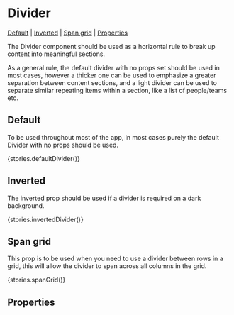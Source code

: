 
<Meta title="Components/Divider" component={Divider} />

# Divider

[Default](#default) | [Inverted](#inverted) | [Span grid](#span-grid) | [Properties](#properties)

The Divider component should be used as a horizontal rule to break up content into meaningful sections.

As a general rule, the default divider with no props set should be used in most cases, however a thicker one can be used to emphasize a greater separation between content sections, and a light divider can be used to separate similar repeating items within a section, like a list of people/teams etc.

## Default

To be used throughout most of the app, in most cases purely the default Divider with no props should be used.

<Preview>
  <Story name="Default Divider">{stories.defaultDivider()}
  </Story>
</Preview>

## Inverted

The inverted prop should be used if a divider is required on a dark background.

<Preview>
  <Story name="Inverted Divider">
    <Box bg="greyDarkest" p="5">
{stories.invertedDivider()}
    </Box>
  </Story>
</Preview>

## Span grid

This prop is to be used when you need to use a divider between rows in a grid, this will allow the divider to span across all columns in the grid.

<Preview>
  <Story name="Span Grid">
  {stories.spanGrid()}
  </Story>
</Preview>

## Properties

<Props of={Divider} />

